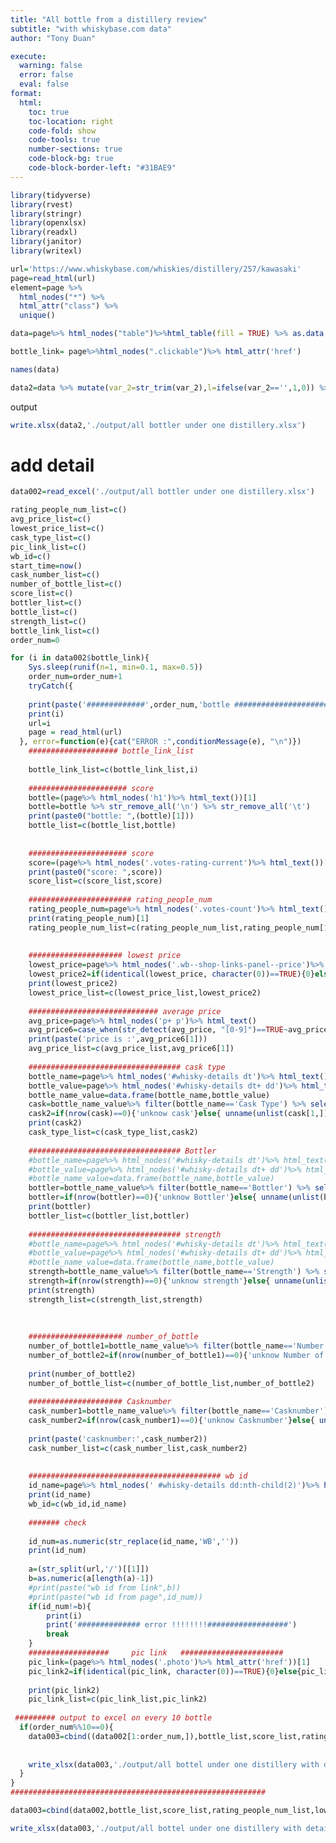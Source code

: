 ```yaml
---
title: "All bottle from a distillery review"
subtitle: "with whiskybase.com data"
author: "Tony Duan"

execute:
  warning: false
  error: false
  eval: false
format:
  html:
    toc: true
    toc-location: right
    code-fold: show
    code-tools: true
    number-sections: true
    code-block-bg: true
    code-block-border-left: "#31BAE9"
---
```



```r
library(tidyverse)
library(rvest)
library(stringr)
library(openxlsx)
library(readxl)
library(janitor)
library(writexl)
```


```r
url='https://www.whiskybase.com/whiskies/distillery/257/kawasaki'
page=read_html(url)
element=page %>% 
  html_nodes("*") %>% 
  html_attr("class") %>% 
  unique()
```


```r
data=page%>% html_nodes("table")%>%html_table(fill = TRUE) %>% as.data.frame() %>% clean_names()
```

```r
bottle_link= page%>%html_nodes(".clickable")%>% html_attr('href')
```

```r
names(data)
```


```r
data2=data %>% mutate(var_2=str_trim(var_2),l=ifelse(var_2=='',1,0)) %>% filter(l==1) %>% mutate(bottle_link=bottle_link) %>% select(name,stated_age,strength,bottled,casknumber,rating,bottle_link)
```

output

```r
write.xlsx(data2,'./output/all bottler under one distillery.xlsx')
```


# add detail

```r
data002=read_excel('./output/all bottler under one distillery.xlsx')
```



```r
rating_people_num_list=c()
avg_price_list=c()
lowest_price_list=c()
cask_type_list=c() 
pic_link_list=c()
wb_id=c()
start_time=now()
cask_number_list=c()
number_of_bottle_list=c()
score_list=c()
bottler_list=c()
bottle_list=c()
strength_list=c()
bottle_link_list=c()
order_num=0
```



```r


for (i in data002$bottle_link){
    Sys.sleep(runif(n=1, min=0.1, max=0.5))
    order_num=order_num+1
    tryCatch({
    
    print(paste('#############',order_num,'bottle ######################################## '))
    print(i)
    url=i
    page = read_html(url)
  }, error=function(e){cat("ERROR :",conditionMessage(e), "\n")})
    #################### bottle_link_list
    
    bottle_link_list=c(bottle_link_list,i)
      
    ###################### score
    bottle=(page%>% html_nodes('h1')%>% html_text())[1]
    bottle=bottle %>% str_remove_all('\n') %>% str_remove_all('\t')
    print(paste0("bottle: ",(bottle)[1]))
    bottle_list=c(bottle_list,bottle)
    
    
    ###################### score
    score=(page%>% html_nodes('.votes-rating-current')%>% html_text())[1]
    print(paste0("score: ",score))
    score_list=c(score_list,score)
    
    ####################### rating_people_num
    rating_people_num=page%>% html_nodes('.votes-count')%>% html_text()
    print(rating_people_num)[1]
    rating_people_num_list=c(rating_people_num_list,rating_people_num[1])
    
    
    ##################### lowest price
    lowest_price=page%>% html_nodes('.wb--shop-links-panel--price')%>% html_text()
    lowest_price2=if(identical(lowest_price, character(0))==TRUE){0}else{lowest_price}
    print(lowest_price2)
    lowest_price_list=c(lowest_price_list,lowest_price2)
    
    ############################# average price
    avg_price=page%>% html_nodes('p+ p')%>% html_text()
    avg_price6=case_when(str_detect(avg_price, "[0-9]")==TRUE~avg_price,.default='')
    print(paste('price is :',avg_price6[1]))
    avg_price_list=c(avg_price_list,avg_price6[1])
    
    ################################## cask type
    bottle_name=page%>% html_nodes('#whisky-details dt')%>% html_text()
    bottle_value=page%>% html_nodes('#whisky-details dt+ dd')%>% html_text()
    bottle_name_value=data.frame(bottle_name,bottle_value)
    cask=bottle_name_value%>% filter(bottle_name=='Cask Type') %>% select(bottle_value)
    cask2=if(nrow(cask)==0){'unknow cask'}else{ unname(unlist(cask[1,]))}
    print(cask2)
    cask_type_list=c(cask_type_list,cask2)
    
    ################################## Bottler
    #bottle_name=page%>% html_nodes('#whisky-details dt')%>% html_text()
    #bottle_value=page%>% html_nodes('#whisky-details dt+ dd')%>% html_text()
    #bottle_name_value=data.frame(bottle_name,bottle_value)
    bottler=bottle_name_value%>% filter(bottle_name=='Bottler') %>% select(bottle_value)
    bottler=if(nrow(bottler)==0){'unknow Bottler'}else{ unname(unlist(bottler[1,]))}
    print(bottler)
    bottler_list=c(bottler_list,bottler)
    
    ################################## strength
    #bottle_name=page%>% html_nodes('#whisky-details dt')%>% html_text()
    #bottle_value=page%>% html_nodes('#whisky-details dt+ dd')%>% html_text()
    #bottle_name_value=data.frame(bottle_name,bottle_value)
    strength=bottle_name_value%>% filter(bottle_name=='Strength') %>% select(bottle_value)
    strength=if(nrow(strength)==0){'unknow strength'}else{ unname(unlist(strength[1,]))}
    print(strength)
    strength_list=c(strength_list,strength)
    
    
      
    ##################### number_of_bottle 
    number_of_bottle1=bottle_name_value%>% filter(bottle_name=='Number of bottles') %>% select(bottle_value)
    number_of_bottle2=if(nrow(number_of_bottle1)==0){'unknow Number of bottles'}else{ unname(unlist(number_of_bottle1[1,]))}
      
    print(number_of_bottle2)
    number_of_bottle_list=c(number_of_bottle_list,number_of_bottle2)
      
    ##################### Casknumber 
    cask_number1=bottle_name_value%>% filter(bottle_name=='Casknumber') %>% select(bottle_value)
    cask_number2=if(nrow(cask_number1)==0){'unknow Casknumber'}else{ unname(unlist(cask_number1[1,]))}
      
    print(paste('casknumber:',cask_number2))
    cask_number_list=c(cask_number_list,cask_number2)
      
      
    ########################################### wb id 
    id_name=page%>% html_nodes(' #whisky-details dd:nth-child(2)')%>% html_text()
    print(id_name)
    wb_id=c(wb_id,id_name)
      
    ####### check 
      
    id_num=as.numeric(str_replace(id_name,'WB',''))
    print(id_num)
      
    a=(str_split(url,'/')[[1]])
    b=as.numeric(a[length(a)-1])
    #print(paste("wb id from link",b))
    #print(paste("wb id from page",id_num))
    if(id_num!=b){
        print(i)
        print('############## error !!!!!!!!##################')
        break
    }
    ##################     pic link   #######################
    pic_link=(page%>% html_nodes('.photo')%>% html_attr('href'))[1]
    pic_link2=if(identical(pic_link, character(0))==TRUE){0}else{pic_link}
      
    print(pic_link2)
    pic_link_list=c(pic_link_list,pic_link2)
    
 ######### output to excel on every 10 bottle
  if(order_num%%10==0){
    data003=cbind((data002[1:order_num,]),bottle_list,score_list,rating_people_num_list,lowest_price_list,avg_price_list,cask_type_list,number_of_bottle_list,bottler_list,strength_list,cask_number_list,wb_id,pic_link_list,bottle_link_list)%>% as_tibble()
    
    
    write_xlsx(data003,'./output/all bottel under one distillery with detail.xlsx')
  }
}
#########################################################  

```


```r
data003=cbind(data002,bottle_list,score_list,rating_people_num_list,lowest_price_list,avg_price_list,cask_type_list,number_of_bottle_list,bottler_list,strength_list,cask_number_list,wb_id,pic_link_list,bottle_link_list) %>% as_tibble()

write_xlsx(data003,'./output/all bottel under one distillery with detail.xlsx')
```